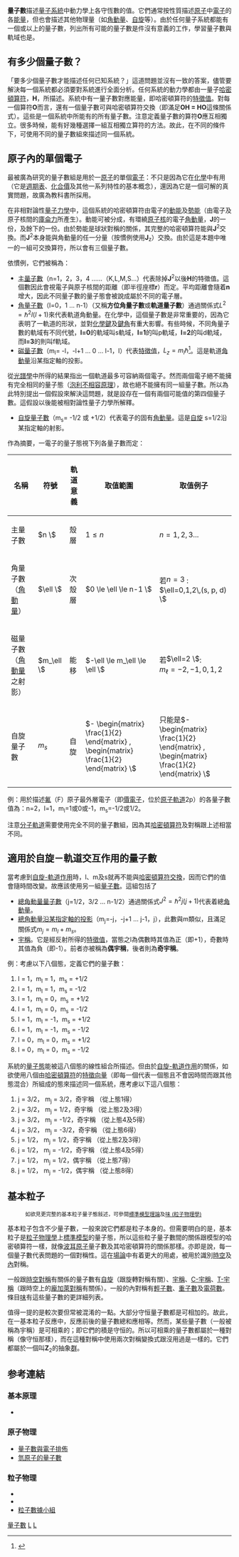 {{noteTA
|G1=物理學
}}
'''量子數'''描述[[量子力學|量子系統]]中動力學上各守恆數的值。它們通常按性質描述[[原子|原子]]中[[電子|電子]]的各[[能量|能量]]，但也會描述其他物理量（如[[角動量|角動量]]、[[自旋|自旋]]等）。由於任何量子系統都能有一個或以上的量子數，列出所有可能的量子數是件沒有意義的工作，學習量子數與軌域也是。

== 有多少個量子數？ ==
「要多少個量子數才能描述任何已知系統？」這道問題並沒有一致的答案，儘管要解決每一個系統都必須要對系統進行全面分析。任何系統的動力學都由一量子[[哈密頓算符|哈密頓算符]]，'''H'''，所描述。系統中有一量子數對應能量，即哈密頓算符的[[特徵值|特徵值]]。對每一個算符'''O'''而言，還有一個量子數可與哈密頓算符交換（即滿足'''OH = HO'''這條關係式）。這些是一個系統中所能有的所有量子數。注意定義量子數的算符'''O'''應互相獨立。很多時候，能有好幾種選擇一組互相獨立算符的方法。故此，在不同的條件下，可使用不同的量子數組來描述同一個系統。

== 原子內的單個電子 ==
{{本節並非該問題的完整描述。詳見[[類氫原子|類氫原子]]、[[波耳原子|波耳原子]]、[[薛定諤方程|薛定諤方程]]及[[狄拉克方程|狄拉克方程]]。}}

最被廣為研究的量子數組是用於一[[原子|原子]]的單個[[電子|電子]]：不只是因為它在[[化學|化學]]中有用（它是[[週期表|週期表]]、[[化合價|化合價]]及其他一系列特性的基本概念），還因為它是一個可解的真實問題，故廣為教科書所採用。

在非相對論性[[量子力學|量子力學]]中，這個系統的哈密頓算符由電子的[[動能|動能]]及[[勢能|勢能]]（由電子及原子核間的[[庫侖定律|庫侖力]]所產生）。動能可被分成，有環繞[[原子核|原子核]]的電子[[角動量|角動量]]，'''J'''的一份，及餘下的一份。由於勢能是球狀對稱的關係，其完整的哈密頓算符能與'''J'''<sup>2</sup>交換。而'''J'''<sup>2</sup>本身能與角動量的任一分量（按慣例使用'''J'''<sub>z</sub>）交換。由於這是本題中唯一的一組可交換算符，所以會有三個量子數。

依慣例，它們被稱為：
* [[主量子數|主量子數]]（n=1，2，3，4 ……（K,L,M,S…）代表除掉'''J'''<sup>2</sup>以後'''H'''的特徵值。這個數因此會視電子與原子核間的距離（即半徑座標'''r'''）而定。平均距離會隨着'''n'''增大，因此不同量子數的量子態會被說成屬於不同的電子層。
* [[角量子數|角量子數]]（l=0，1 … n-1）（又稱'''方位角量子數'''或'''軌道量子數'''）通過關係式<math>L^2 = \hbar^2 l(l+1)</math>來代表軌道角動量。在化學中，這個量子數是非常重要的，因為它表明了一軌道的形狀，並對[[化學鍵|化學鍵]]及[[鍵角|鍵角]]有重大影響。有些時候，不同角量子數的軌域有不同代號，'''l=0'''的軌域叫s軌域，'''l=1'''的叫p軌域，'''l=2'''的叫d軌域，而'''l=3'''的則叫f軌域。
* [[磁量子數|磁量子數]]（m<sub>l</sub>= -l，-l+1 … 0 … l-1，l）代表[[特徵值|特徵值]]，<math>L_z = m_l \hbar </math><ref>{{cite book|author=Arthur Beiser, Kok Wai Cheah|title=''Concepts of modern physics''|year=2015|publisher=[[麥格羅-希爾集團|麥格羅-希爾集團]]|isbn=9789814595261|pages=第229頁}}</ref>。這是軌道[[角動量|角動量]]沿某指定軸的投影。

從[[光譜學|光譜學]]中所得的結果指出一個軌道最多可容納兩個電子。然而兩個電子絕不能擁有完全相同的量子態（[[泡利不相容原理|泡利不相容原理]]），故也絕不能擁有同一組量子數。所以為此特別提出一個假設來解決這問題，就是設存在一個有兩個可能值的第四個量子數。這假設以後能被相對論性量子力學所解釋。

*[[自旋量子數|自旋量子數]]（m<sub>s</sub>= -1/2 或 +1/2）代表電子的固有[[角動量|角動量]]。這是[[自旋|自旋]] s=1/2沿某指定軸的射影。
作為摘要，一電子的量子態視下列各量子數而定：
{| class="wikitable"
! 名稱 !! 符號 !! 軌道意義 !! 取值範圍 !! 取值例子
|-
| 主量子數 || <math>n \ </math> || 殼層 || <math>1 \le n \,\!</math> || <math>n=1,2,3...\,\!</math>
|-
| 角量子數（[[角動量|角動量]]）|| <math>\ell \ </math> || 次殼層 || <math>0 \le \ell \le n-1 \ </math> || 若<font style="vertical-align:+15%;"><math>n=3\,\!</math></font>: <br /> <math>\ell=0,1,2\,(s, p, d) \ </math> 
|-
| 磁量子數（[[角動量|角動量]]之射影）|| <math>m_\ell \ </math> || 能移 || <math>-\ell \le m_\ell \le \ell \ </math> || 若<font style="vertical-align:+15%;"><math>\ell=2 \ </math></font>: <br /> <math>m_\ell=-2,-1,0,1,2\,\!</math> 
|-
| 自旋量子數 || <math>m_s\,\!</math> || 自旋 || <math>- \begin{matrix} \frac{1}{2} \end{matrix} , \begin{matrix} \frac{1}{2} \end{matrix} \ </math> || 只能是<math>- \begin{matrix} \frac{1}{2} \end{matrix} , \begin{matrix} \frac{1}{2} \end{matrix} \ </math> 
|}

例：用於描述[[氟|氟]]（F）原子最外層電子（即[[價電子|價電子]]，位於[[原子軌道|原子軌道]]2p）的各量子數值為：n=2，l=1，m<sub>l</sub>=1或0或-1，m<sub>s</sub>=-1/2或1/2。

注意[[分子軌道|分子軌道]]需要使用完全不同的量子數組，因為其[[哈密頓算符|哈密頓算符]]及對稱跟上述相當不同。

== 適用於自旋－軌道交互作用的量子數 ==
{{詳見[[克里布希－戈登係數|克里布希－戈登係數]]}}

當考慮到[[自旋-軌道作用|自旋-軌道作用]]時，l、m及s就再不能與[[哈密頓算符|哈密頓算符]][[交換律|交換]]，因而它們的值會隨時間改變。故應該使用另一組[[量子數|量子數]]。這組包括了
*[[總角動量量子數|總角動量量子數]]（j=1/2，3/2 … n-1/2）通過關係式<math>J^2 = \hbar^2 j(j+1)</math>代表着總[[角動量|角動量]]。
*[[次要總角動量量子數|總角動量沿某指定軸的投影]]（m<sub>j</sub>=-j，-j+1 … j-1，j），此數與m類似，且滿足關係式<math>m_j = m_l + m_s</math>。
*[[宇稱|宇稱]]。它是經反射所得的[[特徵值|特徵值]]，當態之l為偶數時其值為正（即+1），奇數時其值為負（即-1）。前者亦被稱為'''偶宇稱'''，後者則為'''奇宇稱'''。

例：考慮以下八個態，定義它們的量子數：
# l = 1，m<sub>l</sub> = 1，m<sub>s</sub> = +1/2
# l = 1，m<sub>l</sub> = 1，m<sub>s</sub> = -1/2
# l = 1，m<sub>l</sub> = 0，m<sub>s</sub> = +1/2
# l = 1，m<sub>l</sub> = 0，m<sub>s</sub> = -1/2
# l = 1，m<sub>l</sub> = -1，m<sub>s</sub> = +1/2
# l = 1，m<sub>l</sub> = -1，m<sub>s</sub> = -1/2
# l = 0，m<sub>l</sub> = 0，m<sub>s</sub> = +1/2
# l = 0，m<sub>l</sub> = 0，m<sub>s</sub> = -1/2

系統的[[量子態|量子態]]能被這八個態的線性組合所描述。但由於[[自旋-軌道作用|自旋-軌道作用]]的關係，如欲使用八個由[[哈密頓算符|哈密頓算符]]的[[特徵向量|特徵向量]]（即每一個代表一個態且不會因時間而跟其他態混合）所組成的態來描述同一個系統，應考慮以下這八個態：
# j = 3/2， m<sub>j</sub> = 3/2，奇宇稱 （從上態1得）
# j = 3/2， m<sub>j</sub> = 1/2，奇宇稱 （從上態2及3得）
# j = 3/2， m<sub>j</sub> = -1/2，奇宇稱 （從上態4及5得）
# j = 3/2， m<sub>j</sub> = -3/2，奇宇稱 （從上態6得）
# j = 1/2， m<sub>j</sub> = 1/2，奇宇稱 （從上態2及3得）
# j = 1/2， m<sub>j</sub> = -1/2，奇宇稱 （從上態4及5得）
# j = 1/2， m<sub>j</sub> = 1/2，偶宇稱 （從上態7得）
# j = 1/2， m<sub>j</sub> = -1/2，偶宇稱 （從上態8得）

== 基本粒子 ==
:<small> 如欲見更完整的基本粒子量子態敍述，可參閱[[標準模型理論|標準模型理論]]及[[味_(粒子物理學)|味 (粒子物理學)]]</small>
基本粒子包含不少量子數，一般來說它們都是粒子本身的。但需要明白的是，基本粒子是[[粒子物理學|粒子物理學]]上[[標準模型理論|標準模型]]的量子態，所以這些粒子量子數間的關係跟模型的哈密頓算符一樣，就像[[波耳原子|波耳原子]]量子數及其哈密頓算符的關係那樣。亦即是說，每一個量子數代表問題的一個對稱性。這在[[量子場論|場論]]中有着更大的用處，被用於識別[[時空|時空]]及[[內|內]]對稱。

一般跟[[時空對稱|時空對稱]]有關係的量子數有[[自旋|自旋]]（跟旋轉對稱有關）、[[宇稱|宇稱]]、[[C-宇稱|C-宇稱]]、[[T-宇稱|T-宇稱]]（跟時空上的[[龐加萊對稱|龐加萊對稱]]有關係）。一般的內對稱有[[輕子數|輕子數]]、[[重子數|重子數]]及[[電荷|電荷數]]。條目[[味_(粒子物理學)|味]]有這些量子數的更詳細列表。

值得一提的是較次要但常被混淆的一點。大部分守恒量子數都是可相加的。故此，在一基本粒子反應中，反應前後的量子數總和應相等。然而，某些量子數（一般被稱為宇稱）是可相乘的；即它們的積是守恒的。所以可相乘的量子數都屬於一種對稱（像守恒那樣），而在這種對稱中使用兩次對稱變換式跟沒用過是一樣的。它們都屬於一個叫'''Z'''<sub>2</sub>的抽象[[群|群]]。

== 参考連結 ==
<references />
=== 基本原理 ===
* {{lang|en|{{cite book en |author=Dirac, Paul A.M. |authorlink=保羅·狄拉克 |title = Principles of quantum mechanics |publisher=Oxford University Press |year=1982 |ISBN = 0-19-852011-5}}}}

=== 原子物理 ===
* [http://chemed.chem.purdue.edu/genchem/topicreview/bp/ch6/quantum.html 量子數與電子排佈]{{en}}
* [http://hyperphysics.phy-astr.gsu.edu/hbase/qunoh.html 氫原子的量子數]{{en}}

=== 粒子物理 ===
* {{lang|en|{{cite book en |author=Griffiths, David J. |title=Introduction to Quantum Mechanics (2nd ed.) |publisher=Prentice Hall |year=2004 |ISBN = 0-13-805326-X}}}}
* {{lang|en|{{cite book en |author=Halzen, Francis and Martin, Alan D. |title=QUARKS AND LEPTONS: An Introductory Course in Modern Particle Physics |publisher=John Wiley & Sons |year=1984 |ISBN = 0-471-88741-2}}}}
* [http://pdg.lbl.gov/ 粒子數據小組] {{Wayback|url=http://pdg.lbl.gov/ |date=20170907205728 }}{{en}}

[[Category:量子數|]]
[[Category:量子力學|L]]
[[Category:基本物理概念|L]]